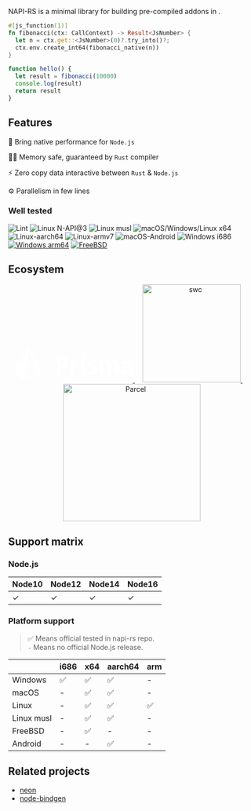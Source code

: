 
<p>
  <span style={{ fontSize: '24px', fontWeight: 'bold' }}>NAPI-RS</span> is a
  minimal library for building pre-compiled <NodeJS /> addons in <Rust />.
</p>

<Badges />

```rust title=lib.rs
#[js_function(1)]
fn fibonacci(ctx: CallContext) -> Result<JsNumber> {
  let n = ctx.get::<JsNumber>(0)?.try_into()?;
  ctx.env.create_int64(fibonacci_native(n))
}
```

```js title=index.js
function hello() {
  let result = fibonacci(10000)
  console.log(result)
  return result
}
```

## Features

🚀 Bring native performance for `Node.js`

👷‍♂️ Memory safe, guaranteed by `Rust` compiler

⚡️ Zero copy data interactive between `Rust` & `Node.js`

⚙️ Parallelism in few lines

### Well tested

![Lint](https://github.com/napi-rs/napi-rs/workflows/Lint/badge.svg)
![Linux N-API@3](https://github.com/napi-rs/napi-rs/workflows/Linux%20N-API@3/badge.svg)
![Linux musl](https://github.com/napi-rs/napi-rs/workflows/Linux%20musl/badge.svg)
![macOS/Windows/Linux x64](https://github.com/napi-rs/napi-rs/workflows/macOS/Windows/Linux%20x64/badge.svg)
![Linux-aarch64](https://github.com/napi-rs/napi-rs/workflows/Linux-aarch64/badge.svg)
![Linux-armv7](https://github.com/napi-rs/napi-rs/workflows/Linux-armv7/badge.svg)
![macOS-Android](https://github.com/napi-rs/napi-rs/workflows/macOS-Android/badge.svg)
![Windows i686](https://github.com/napi-rs/napi-rs/workflows/Windows%20i686/badge.svg)
[![Windows arm64](https://github.com/napi-rs/napi-rs/actions/workflows/windows-arm.yml/badge.svg)](https://github.com/napi-rs/napi-rs/actions/workflows/windows-arm.yml)
[![FreeBSD](https://api.cirrus-ci.com/github/napi-rs/napi-rs.svg)](https://cirrus-ci.com/github/napi-rs/napi-rs?branch=main)

## Ecosystem

<p align="center">
  <a href="https://www.prisma.io/" target="_blank">
    <svg width="240" height="72" viewBox="0 0 90 24" fill="white" role="img" xmlns="http://www.w3.org/2000/svg" aria-labelledby="logoTitle">
      <title id="logoTitle">Prisma.io</title>
      <path fill-rule="evenodd" clip-rule="evenodd"
        d="M34.736 11.947h.9c.842 0 1.471-.168 1.89-.502.417-.335.626-.822.626-1.462 0-.645-.175-1.122-.525-1.43-.35-.308-.899-.462-1.646-.462h-1.245v3.856zm6.179-2.061c0 1.398-.434 2.466-1.303 3.206-.867.741-2.101 1.11-3.702 1.11h-1.174v4.62H32V5.835h4.122c1.565 0 2.755.34 3.57 1.017.815.678 1.223 1.69 1.223 3.034zM48.167 8.704c.365 0 .668.027.91.08l-.203 2.54a3.08 3.08 0 00-.795-.088c-.859 0-1.528.222-2.008.666-.48.444-.72 1.066-.72 1.866v5.054H42.66V8.891h2.039l.397 1.67h.132a3.726 3.726 0 011.24-1.346c.521-.34 1.087-.51 1.7-.51zM50.505 18.822h2.692V8.891h-2.692v9.931zM50.39 6.323c0-.882.489-1.323 1.465-1.323.977 0 1.466.441 1.466 1.323 0 .421-.122.748-.366.982-.245.234-.611.35-1.1.35-.976 0-1.465-.443-1.465-1.332zM62.675 15.873c0 1.019-.352 1.795-1.055 2.328-.703.532-1.755.799-3.155.799-.719 0-1.33-.049-1.836-.147a6.904 6.904 0 01-1.421-.43v-2.24c.5.238 1.063.436 1.69.596.627.16 1.178.24 1.655.24.977 0 1.465-.284 1.465-.853a.715.715 0 00-.194-.52c-.13-.133-.353-.284-.67-.453a16.977 16.977 0 00-1.272-.59c-.759-.32-1.317-.616-1.672-.889a2.488 2.488 0 01-.777-.937c-.162-.352-.243-.786-.243-1.301 0-.883.34-1.565 1.02-2.048.68-.482 1.642-.724 2.89-.724 1.189 0 2.345.261 3.469.782l-.812 1.954a14.913 14.913 0 00-1.386-.524 4.326 4.326 0 00-1.315-.204c-.794 0-1.192.216-1.192.648 0 .243.129.454.384.631.257.178.817.441 1.682.79.77.315 1.336.608 1.695.88.358.273.623.586.794.942.17.355.256.779.256 1.27zM73.34 18.822h-2.693v-5.8c0-.717-.119-1.255-.357-1.613-.238-.358-.613-.537-1.125-.537-.689 0-1.189.254-1.5.764-.313.51-.469 1.347-.469 2.514v4.672h-2.692V8.891h2.057l.362 1.27h.15a2.741 2.741 0 011.147-1.07c.5-.258 1.074-.387 1.722-.387 1.477 0 2.477.486 3 1.457h.239c.265-.462.654-.82 1.17-1.075.514-.255 1.095-.382 1.743-.382 1.118 0 1.964.289 2.537.866.574.578.86 1.503.86 2.776v6.476h-2.7v-5.8c0-.717-.12-1.255-.358-1.613-.238-.358-.613-.537-1.125-.537-.66 0-1.152.237-1.479.71-.326.474-.49 1.226-.49 2.257v4.983zM87.326 14.22l-1.042.036c-.783.024-1.365.166-1.747.427-.383.26-.574.657-.574 1.19 0 .764.435 1.146 1.306 1.146.624 0 1.123-.18 1.496-.542.374-.361.56-.84.56-1.44v-.816zm.794 4.602l-.52-1.35h-.072c-.453.575-.919.973-1.399 1.195-.479.222-1.104.333-1.875.333-.948 0-1.693-.273-2.238-.817-.544-.545-.816-1.32-.816-2.328 0-1.054.366-1.831 1.099-2.332.733-.5 1.837-.777 3.314-.83l1.713-.053v-.436c0-1.006-.512-1.51-1.536-1.51-.789 0-1.716.24-2.78.72l-.892-1.83c1.136-.598 2.395-.898 3.778-.898 1.324 0 2.339.29 3.045.871.706.58 1.059 1.463 1.059 2.647v6.618h-1.88zM18.01 19.037L7.163 22.224a.454.454 0 01-.58-.52L10.46 3.267c.073-.345.552-.4.704-.08l7.173 15.138a.514.514 0 01-.327.713zm1.86-.752L11.562.757a1.333 1.333 0 00-1.136-.755 1.32 1.32 0 00-1.213.626l-9.009 14.5c-.279.451-.273 1.008.016 1.455l4.404 6.778a1.419 1.419 0 001.59.581l12.782-3.756c.392-.116.712-.39.88-.756a1.354 1.354 0 00-.008-1.145z">
      </path>
    </svg>
  </a>
  &nbsp;
  &nbsp;
  <a href="https://swc.rs/" target="_blank">
    <img alt="swc" src="https://raw.githubusercontent.com/swc-project/logo/master/swc.png" width="200" />
  </a>
  &nbsp;
  &nbsp;
  <a href="https://parceljs.org/" target="_blank">
    <img alt="Parcel" src="https://user-images.githubusercontent.com/19409/31321658-f6aed0f2-ac3d-11e7-8100-1587e676e0ec.png" width="280" />
  </a>
</p>

## Support matrix

### Node.js

| Node10 | Node12 | Node14 | Node16 |
| ------ | ------ | ------ | ------ |
| ✓      | ✓      | ✓      | ✓      |

### Platform support

> ✅ Means official tested in napi-rs repo. <br/> `-` Means no official Node.js release.

|            | i686 | x64 | aarch64 | arm |
| ---------- | ---- | --- | ------- | --- |
| Windows    | ✅   | ✅  | ✅      | -   |
| macOS      | -    | ✅  | ✅      | -   |
| Linux      | -    | ✅  | ✅      | ✅  |
| Linux musl | -    | ✅  | ✅      | -   |
| FreeBSD    | -    | ✅  | -       | -   |
| Android    | -    | -   | ✅      | -   |

## Related projects

- [neon](https://www.neon-bindings.com)
- [node-bindgen](https://github.com/infinyon/node-bindgen)
